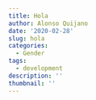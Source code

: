 ```yaml
---
title: Hola
author: Alonso Quijano
date: '2020-02-28'
slug: hola
categories:
  - Gender
tags:
  - development
description: ''
thumbnail: ''
---
```

